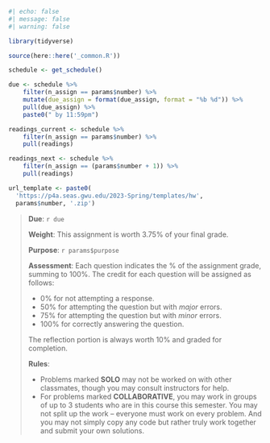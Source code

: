```r
#| echo: false
#| message: false
#| warning: false

library(tidyverse)

source(here::here('_common.R'))

schedule <- get_schedule()

due <- schedule %>%
    filter(n_assign == params$number) %>% 
    mutate(due_assign = format(due_assign, format = "%b %d")) %>%
    pull(due_assign) %>%
    paste0(" by 11:59pm")

readings_current <- schedule %>%
    filter(n_assign == params$number) %>% 
    pull(readings)

readings_next <- schedule %>% 
    filter(n_assign == (params$number + 1)) %>% 
    pull(readings)

url_template <- paste0(
  'https://p4a.seas.gwu.edu/2023-Spring/templates/hw',
  params$number, '.zip')
```

> **Due**: `r due`
>
> **Weight**: This assignment is worth 3.75% of your final grade.
>
> **Purpose**: `r params$purpose`
>
> **Assessment**: Each question indicates the % of the assignment grade, summing to 100%. The credit for each question will be assigned as follows:
>
> - 0% for not attempting a response.
> - 50% for attempting the question but with _major_ errors.
> - 75% for attempting the question but with _minor_ errors.
> - 100% for correctly answering the question.
>
> The reflection portion is always worth 10% and graded for completion.
>
> **Rules**:
>
> - Problems marked **SOLO** may not be worked on with other classmates, though you may consult instructors for help.
> - For problems marked **COLLABORATIVE**, you may work in groups of up to 3 students who are in this course this semester. You may not split up the work -- everyone must work on every problem. And you may not simply copy any code but rather truly work together and submit your own solutions.
